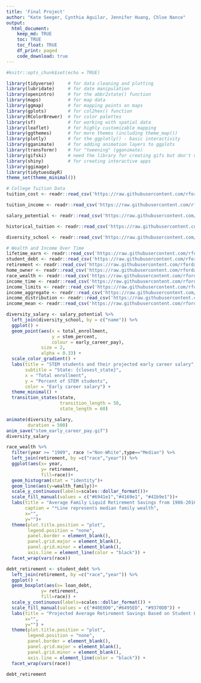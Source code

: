 ```yaml
---
title: 'Final Project'
author: "Kate Seeger, Cynthia Aguilar, Jennifer Huang, Chloe Nance"
output: 
  html_document:
    keep_md: TRUE
    toc: TRUE
    toc_float: TRUE
    df_print: paged
    code_download: true
---
```


```r
#knitr::opts_chunk$set(echo = TRUE)
```


```r
library(tidyverse)     # for data cleaning and plotting
library(lubridate)     # for date manipulation
library(openintro)     # for the abbr2state() function
library(maps)          # for map data
library(ggmap)         # for mapping points on maps
library(gplots)        # for col2hex() function
library(RColorBrewer)  # for color palettes
library(sf)            # for working with spatial data
library(leaflet)       # for highly customizable mapping
library(ggthemes)      # for more themes (including theme_map())
library(plotly)        # for the ggplotly() - basic interactivity
library(gganimate)     # for adding animation layers to ggplots
library(transformr)    # for "tweening" (gganimate)
library(gifski)        # need the library for creating gifs but don't need to load each time
library(shiny)         # for creating interactive apps
library(ggimage)
library(tidytuesdayR)
theme_set(theme_minimal())
```

```r
# College Tuition Data
tuition_cost <- readr::read_csv('https://raw.githubusercontent.com/rfordatascience/tidytuesday/master/data/2020/2020-03-10/tuition_cost.csv')

tuition_income <- readr::read_csv('https://raw.githubusercontent.com/rfordatascience/tidytuesday/master/data/2020/2020-03-10/tuition_income.csv') 

salary_potential <- readr::read_csv('https://raw.githubusercontent.com/rfordatascience/tidytuesday/master/data/2020/2020-03-10/salary_potential.csv')

historical_tuition <- readr::read_csv('https://raw.githubusercontent.com/rfordatascience/tidytuesday/master/data/2020/2020-03-10/historical_tuition.csv')

diversity_school <- readr::read_csv('https://raw.githubusercontent.com/rfordatascience/tidytuesday/master/data/2020/2020-03-10/diversity_school.csv')
```

```r
# Wealth and Income Over Time
lifetime_earn <- readr::read_csv('https://raw.githubusercontent.com/rfordatascience/tidytuesday/master/data/2021/2021-02-09/lifetime_earn.csv')
student_debt <- readr::read_csv('https://raw.githubusercontent.com/rfordatascience/tidytuesday/master/data/2021/2021-02-09/student_debt.csv')
retirement <- readr::read_csv('https://raw.githubusercontent.com/rfordatascience/tidytuesday/master/data/2021/2021-02-09/retirement.csv')
home_owner <- readr::read_csv('https://raw.githubusercontent.com/rfordatascience/tidytuesday/master/data/2021/2021-02-09/home_owner.csv')
race_wealth <- readr::read_csv('https://raw.githubusercontent.com/rfordatascience/tidytuesday/master/data/2021/2021-02-09/race_wealth.csv')
income_time <- readr::read_csv('https://raw.githubusercontent.com/rfordatascience/tidytuesday/master/data/2021/2021-02-09/income_time.csv')
income_limits <- readr::read_csv('https://raw.githubusercontent.com/rfordatascience/tidytuesday/master/data/2021/2021-02-09/income_limits.csv')
income_aggregate <- readr::read_csv('https://raw.githubusercontent.com/rfordatascience/tidytuesday/master/data/2021/2021-02-09/income_aggregate.csv')
income_distribution <- readr::read_csv('https://raw.githubusercontent.com/rfordatascience/tidytuesday/master/data/2021/2021-02-09/income_distribution.csv')
income_mean <- readr::read_csv('https://raw.githubusercontent.com/rfordatascience/tidytuesday/master/data/2021/2021-02-09/income_mean.csv')
```


```r
diversity_salary <- salary_potential %>% 
  left_join(diversity_school, by = c("name")) %>% 
  ggplot() +
  geom_point(aes(x = total_enrollment, 
                 y = stem_percent, 
                 colour = early_career_pay),
             size = 2,
             alpha = 0.33) +
  scale_color_gradient() +
  labs(title = "STEM students and their projected early career salary",
       subtitle = "State: {closest_state}",
       x = "Total enrollment",
       y = "Percent of STEM students",
       color = "Early career salary") + 
  theme_minimal() + 
  transition_states(state,
                    transition_length = 50,
                    state_length = 60)

animate(diversity_salary,
        duration = 500)
anim_save("stem_early_career_pay.gif")
diversity_salary
```



```r
race_wealth %>%  
  filter(year >= "1989", race !="Non-White",type=="Median") %>% 
  left_join(retirement, by =c("race","year")) %>% 
  ggplot(aes(x= year,
             y= retirement,
             fill=race))+
  geom_histogram(stat = "identity")+
  geom_line(aes(y=wealth_family))+
  scale_y_continuous(labels=scales::dollar_format())+
  scale_fill_manual(values = c("#6941e1","#4169e1", "#41b9e1"))+
  labs(title = "Average Family Liquid Retirement Savings from 1986-2016",
       caption = "*Line represents median family wealth",
       x="",
       y="")+
  theme(plot.title.position = "plot",
        legend.position = "none",
        panel.border = element_blank(),
        panel.grid.major = element_blank(),
        panel.grid.minor = element_blank(),
        axis.line = element_line(color = "black")) +
  facet_wrap(vars(race))
```



```r
debt_retirement <- student_debt %>%  
  left_join(retirement, by =c("race","year")) %>% 
  ggplot() +
  geom_boxplot(aes(x= loan_debt,
             y= retirement,
             fill=race)) +
  scale_y_continuous(labels=scales::dollar_format()) +
  scale_fill_manual(values = c("#40E0D0","#6495ED", "#9370DB")) +
  labs(title = "Projected Average Retirement Savings Based on Student Loan Debt",
       x="",
       y="") +
  theme(plot.title.position = "plot",
        legend.position = "none",
        panel.border = element_blank(),
        panel.grid.major = element_blank(),
        panel.grid.minor = element_blank(),
        axis.line = element_line(color = "black")) +
  facet_wrap(vars(race))

debt_retirement
```



